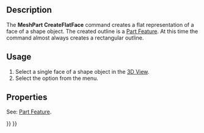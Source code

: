 <languages/>
<translate>

<!--T:1-->
{{Docnav
|[[MeshPart_CreateFlatMesh|CreateFlatMesh]]
|
|[[Mesh_Workbench|Mesh]]
|IconL=MeshPart_CreateFlatMesh.svg
|IconR=
|IconC=Workbench_Mesh.svg
}}

<!--T:2-->
{{GuiCommand
|Name=MeshPart CreateFlatFace
|MenuLocation=Meshes → Unwrap Face
|Workbenches=[[Mesh_Workbench|Mesh]]
|Version=0.19
|SeeAlso=[[MeshPart_CreateFlatMesh|MeshPart CreateFlatMesh]]
}}

==Description== <!--T:3-->

<!--T:4-->
The '''MeshPart CreateFlatFace''' command creates a flat representation of a face of a shape object. The created outline is a [[Part_Feature|Part Feature]]. At this time the command almost always creates a rectangular outline.

==Usage== <!--T:5-->

<!--T:6-->
# Select a single face of a shape object in the [[3D_View|3D View]].
# Select the {{MenuCommand|Meshes → [[Image:MeshPart_CreateFlatFace.svg|16px]] Unwrap Face}} option from the menu.

==Properties== <!--T:7-->

<!--T:8-->
See: [[Part_Feature|Part Feature]].


<!--T:9-->
{{Docnav
|[[MeshPart_CreateFlatMesh|CreateFlatMesh]]
|
|[[Mesh_Workbench|Mesh]]
|IconL=MeshPart_CreateFlatMesh.svg
|IconR=
|IconC=Workbench_Mesh.svg
}}

</translate>
{{Mesh Tools navi{{#translation:}}}}
{{Userdocnavi{{#translation:}}}}